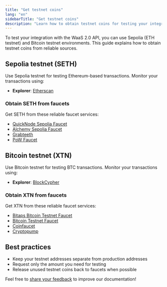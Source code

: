 ```yaml
---
title: "Get testnet coins"
lang: "en"
sidebarTitle: "Get testnet coins"
description: "Learn how to obtain testnet coins for testing your integration with the WaaS 2.0 API."
---
```


To test your integration with the WaaS 2.0 API, you can use Sepolia (ETH testnet) and Bitcoin testnet environments. This guide explains how to obtain testnet coins from reliable sources.


## Sepolia testnet (SETH)

Use Sepolia testnet for testing Ethereum-based transactions. Monitor your transactions using:

- **Explorer**: [Etherscan](https://sepolia.etherscan.io/)

### Obtain SETH from faucets

Get SETH from these reliable faucet services:

- [QuickNode Sepolia Faucet](https://faucet.quicknode.com/drip)
- [Alchemy Sepolia Faucet](https://sepoliafaucet.com/)
- [Grabteeth](https://grabteeth.xyz/)
- [PoW Faucet](https://sepolia-faucet.pk910.de/)



## Bitcoin testnet (XTN)

Use Bitcoin testnet for testing BTC transactions. Monitor your transactions using:

- **Explorer**: [BlockCypher](https://live.blockcypher.com/btc-testnet/)

### Obtain XTN from faucets

Get XTN from these reliable faucet services:

- [Bitaps Bitcoin Testnet Faucet](https://tbtc.bitaps.com/)
- [Bitcoin Testnet Faucet](https://bitcoinfaucet.uo1.net/)
- [Coinfaucet](https://coinfaucet.eu/en/btc-testnet/)
- [Cryptopump](https://cryptopump.info/)


## Best practices

- Keep your testnet addresses separate from production addresses
- Request only the amount you need for testing
- Release unused testnet coins back to faucets when possible


<Tip>Feel free to [share your feedback](https://forms.zohopublic.com/cobo/form/DocumentFeedbackForm/formperma/QvLOhxJv1_JMsJ-1dleZ8Itb_7rzN-LtgvsDdxosoVI) to improve our documentation!</Tip>
